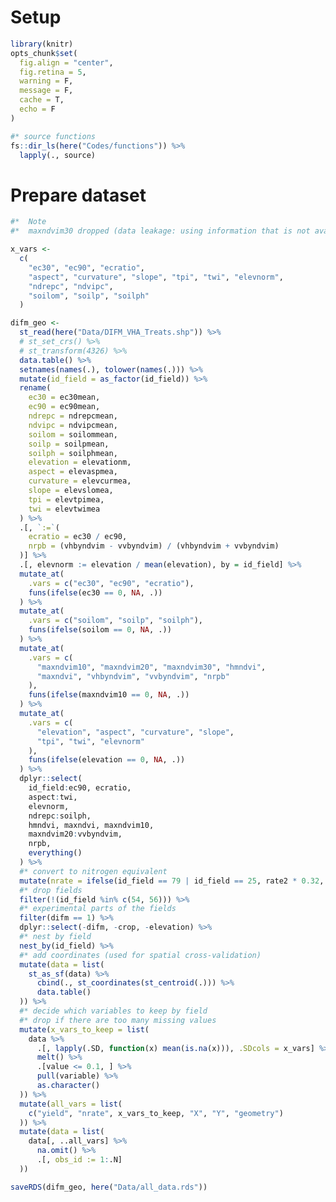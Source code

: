 # Setup

```r
library(knitr)
opts_chunk$set(
  fig.align = "center",
  fig.retina = 5,
  warning = F,
  message = F,
  cache = T,
  echo = F
)

#* source functions
fs::dir_ls(here("Codes/functions")) %>%
  lapply(., source)
```


# Prepare dataset

```r
#*  Note
#*  maxndvim30 dropped (data leakage: using information that is not available at the time of decision making)

x_vars <-
  c(
    "ec30", "ec90", "ecratio",
    "aspect", "curvature", "slope", "tpi", "twi", "elevnorm",
    "ndrepc", "ndvipc",
    "soilom", "soilp", "soilph"
  )

difm_geo <-
  st_read(here("Data/DIFM_VHA_Treats.shp")) %>%
  # st_set_crs() %>%
  # st_transform(4326) %>%
  data.table() %>%
  setnames(names(.), tolower(names(.))) %>%
  mutate(id_field = as_factor(id_field)) %>%
  rename(
    ec30 = ec30mean,
    ec90 = ec90mean,
    ndrepc = ndrepcmean,
    ndvipc = ndvipcmean,
    soilom = soilommean,
    soilp = soilpmean,
    soilph = soilphmean,
    elevation = elevationm,
    aspect = elevaspmea,
    curvature = elevcurmea,
    slope = elevslomea,
    tpi = elevtpimea,
    twi = elevtwimea
  ) %>%
  .[, `:=`(
    ecratio = ec30 / ec90,
    nrpb = (vhbyndvim - vvbyndvim) / (vhbyndvim + vvbyndvim)
  )] %>%
  .[, elevnorm := elevation / mean(elevation), by = id_field] %>%
  mutate_at(
    .vars = c("ec30", "ec90", "ecratio"),
    funs(ifelse(ec30 == 0, NA, .))
  ) %>%
  mutate_at(
    .vars = c("soilom", "soilp", "soilph"),
    funs(ifelse(soilom == 0, NA, .))
  ) %>%
  mutate_at(
    .vars = c(
      "maxndvim10", "maxndvim20", "maxndvim30", "hmndvi",
      "maxndvi", "vhbyndvim", "vvbyndvim", "nrpb"
    ),
    funs(ifelse(maxndvim10 == 0, NA, .))
  ) %>%
  mutate_at(
    .vars = c(
      "elevation", "aspect", "curvature", "slope",
      "tpi", "twi", "elevnorm"
    ),
    funs(ifelse(elevation == 0, NA, .))
  ) %>%
  dplyr::select(
    id_field:ec90, ecratio,
    aspect:twi,
    elevnorm,
    ndrepc:soilph,
    hmndvi, maxndvi, maxndvim10,
    maxndvim20:vvbyndvim,
    nrpb,
    everything()
  ) %>%
  #* convert to nitrogen equivalent
  mutate(nrate = ifelse(id_field == 79 | id_field == 25, rate2 * 0.32, rate2 * 0.46)) %>%
  #* drop fields
  filter(!(id_field %in% c(54, 56))) %>%
  #* experimental parts of the fields
  filter(difm == 1) %>%
  dplyr::select(-difm, -crop, -elevation) %>%
  #* nest by field
  nest_by(id_field) %>%
  #* add coordinates (used for spatial cross-validation)
  mutate(data = list(
    st_as_sf(data) %>%
      cbind(., st_coordinates(st_centroid(.))) %>%
      data.table()
  )) %>%
  #* decide which variables to keep by field
  #* drop if there are too many missing values
  mutate(x_vars_to_keep = list(
    data %>%
      .[, lapply(.SD, function(x) mean(is.na(x))), .SDcols = x_vars] %>%
      melt() %>%
      .[value <= 0.1, ] %>%
      pull(variable) %>%
      as.character()
  )) %>%
  mutate(all_vars = list(
    c("yield", "nrate", x_vars_to_keep, "X", "Y", "geometry")
  )) %>%
  mutate(data = list(
    data[, ..all_vars] %>%
      na.omit() %>%
      .[, obs_id := 1:.N]
  ))

saveRDS(difm_geo, here("Data/all_data.rds"))

```

